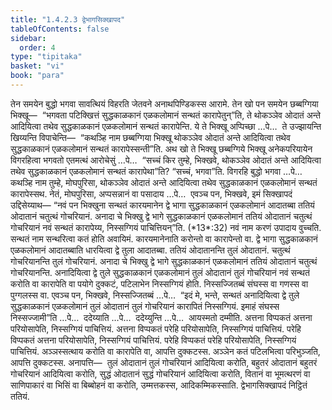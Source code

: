 ```yaml
---
title: "1.4.2.3 द्वेभागसिक्खापद"
tableOfContents: false
sidebar:
  order: 4
type: "tipitaka"
basket: "vi"
book: "para"
---
```



<DynamicBreadcrumb />

<Division number="552" book="para">

<Paragraph number="2121" book="para">
तेन समयेन बुद्धो भगवा सावत्थियं विहरति जेतवने अनाथपिण्डिकस्स आरामे. तेन खो पन समयेन छब्बग्गिया भिक्खू—  “भगवता पटिक्खित्तं सुद्धकाळकानं एळकलोमानं सन्थतं कारापेतुन्”ति, ते थोकञ्ञेव ओदातं अन्ते आदियित्वा तथेव सुद्धकाळकानं एळकलोमानं सन्थतं कारापेन्ति. ये ते भिक्खू अप्पिच्छा …पे…  ते उज्झायन्ति खिय्यन्ति विपाचेन्ति—  “कथञ्हि नाम छब्बग्गिया भिक्खू थोकञ्ञेव ओदातं अन्ते आदियित्वा तथेव सुद्धकाळकानं एळकलोमानं सन्थतं कारापेस्सन्ती”ति.
</Paragraph>

<Paragraph number="2122" book="para">
अथ खो ते भिक्खू छब्बग्गिये भिक्खू अनेकपरियायेन विगरहित्वा भगवतो एतमत्थं आरोचेसुं …पे…  “सच्चं किर तुम्हे, भिक्खवे, थोकञ्ञेव ओदातं अन्ते आदियित्वा तथेव सुद्धकाळकानं एळकलोमानं सन्थतं कारापेथा”ति? “सच्चं, भगवा”ति. विगरहि बुद्धो भगवा …पे…  कथञ्हि नाम तुम्हे, मोघपुरिसा, थोकञ्ञेव ओदातं अन्ते आदियित्वा तथेव सुद्धकाळकानं एळकलोमानं सन्थतं कारापेस्सथ. नेतं, मोघपुरिसा, अप्पसन्नानं वा पसादाय …पे…  एवञ्च पन, भिक्खवे, इमं सिक्खापदं उद्दिसेय्याथ—
</Paragraph>

</Division>
<Division number="553" book="para">

<Paragraph number="2123" book="para">
<Emphasis>“नवं पन भिक्खुना सन्थतं कारयमानेन द्वे भागा सुद्धकाळकानं एळकलोमानं आदातब्बा ततियं ओदातानं चतुत्थं गोचरियानं. अनादा चे भिक्खु द्वे भागे सुद्धकाळकानं एळकलोमानं ततियं ओदातानं चतुत्थं गोचरियानं नवं सन्थतं कारापेय्य, निस्सग्गियं पाचित्तियन्”</Emphasis>ति. (*13*:<Emphasis>32</Emphasis>)
</Paragraph>

</Division>
<Division number="554" book="para">

<Paragraph number="2124" book="para">
<Emphasis>नवं</Emphasis> नाम करणं उपादाय वुच्चति.
</Paragraph>

<Paragraph number="2125" book="para">
<Emphasis>सन्थतं</Emphasis> नाम सन्थरित्वा कतं होति अवायिमं.
</Paragraph>

<Paragraph number="2126" book="para">
<Emphasis>कारयमानेना</Emphasis>ति करोन्तो वा कारापेन्तो वा.
</Paragraph>

<Paragraph number="2127" book="para">
<Emphasis>द्वे भागा सुद्धकाळकानं एळकलोमानं आदातब्बा</Emphasis>ति धारयित्वा द्वे तुला आदातब्बा.
</Paragraph>

<Paragraph number="2128" book="para">
<Emphasis>ततियं ओदातानन्</Emphasis>ति तुलं ओदातानं.
</Paragraph>

<Paragraph number="2129" book="para">
<Emphasis>चतुत्थं गोचरियानन्</Emphasis>ति तुलं गोचरियानं.
</Paragraph>

<Paragraph number="2130" book="para">
<Emphasis>अनादा चे भिक्खु द्वे भागे सुद्धकाळकानं एळकलोमानं ततियं ओदातानं चतुत्थं गोचरियानन्</Emphasis>ति. अनादियित्वा द्वे तुले सुद्धकाळकानं एळकलोमानं तुलं ओदातानं तुलं गोचरियानं नवं सन्थतं करोति वा कारापेति वा पयोगे दुक्कटं, पटिलाभेन निस्सग्गियं होति. निस्सज्जितब्बं संघस्स वा गणस्स वा पुग्गलस्स वा. एवञ्च पन, भिक्खवे, निस्सज्जितब्बं …पे…  “इदं मे, भन्ते, सन्थतं अनादियित्वा द्वे तुले सुद्धकाळकानं एळकलोमानं तुलं ओदातानं तुलं गोचरियानं कारापितं निस्सग्गियं. इमाहं संघस्स निस्सज्जामी”ति …पे…  ददेय्याति …पे…  ददेय्युन्ति …पे…  आयस्मतो दम्मीति.
</Paragraph>

</Division>
<Division number="555" book="para">

<Paragraph number="2131" book="para">
अत्तना विप्पकतं अत्तना परियोसापेति, निस्सग्गियं पाचित्तियं. अत्तना विप्पकतं परेहि परियोसापेति, निस्सग्गियं पाचित्तियं. परेहि विप्पकतं अत्तना परियोसापेति, निस्सग्गियं पाचित्तियं. परेहि विप्पकतं परेहि परियोसापेति, निस्सग्गियं पाचित्तियं.
</Paragraph>

<Paragraph number="2132" book="para">
अञ्ञस्सत्थाय करोति वा कारापेति वा, आपत्ति दुक्कटस्स. अञ्ञेन कतं पटिलभित्वा परिभुञ्जति, आपत्ति दुक्कटस्स.
</Paragraph>

</Division>
<Division number="556" book="para">

<Paragraph number="2133" book="para">
अनापत्ति—  तुलं ओदातानं तुलं गोचरियानं आदियित्वा करोति, बहुतरं ओदातानं बहुतरं गोचरियानं आदियित्वा करोति, सुद्धं ओदातानं सुद्धं गोचरियानं आदियित्वा करोति, वितानं वा भूमत्थरणं वा साणिपाकारं वा भिसिं वा बिब्बोहनं वा करोति, उम्मत्तकस्स, आदिकम्मिकस्साति.

</Paragraph>
</Division>

<Paragraph number="2134" type="center" book="para">
द्वेभागसिक्खापदं निट्ठितं ततियं.
</Paragraph>
